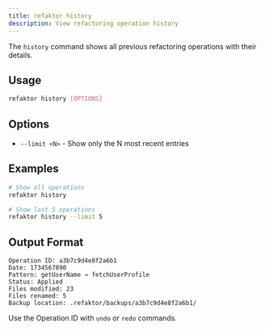 ```yaml
---
title: refaktor history
description: View refactoring operation history
---
```


The `history` command shows all previous refactoring operations with their details.

## Usage

```bash
refaktor history [OPTIONS]
```

## Options

- `--limit <N>` - Show only the N most recent entries

## Examples

```bash
# Show all operations
refaktor history

# Show last 5 operations
refaktor history --limit 5
```

## Output Format

```
Operation ID: a3b7c9d4e8f2a6b1
Date: 1734567890
Pattern: getUserName → fetchUserProfile  
Status: Applied
Files modified: 23
Files renamed: 5
Backup location: .refaktor/backups/a3b7c9d4e8f2a6b1/
```

Use the Operation ID with `undo` or `redo` commands.
